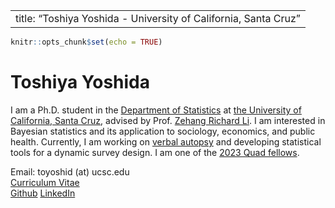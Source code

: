 <!-- 
git add -A
git commit -m "recommit" -v
git push
-->
<!-- 
knit ⇧⌘K
-->

---
title: "Toshiya Yoshida - University of California, Santa Cruz"
---


<style type="text/css">
<!-- body{ /* Normal  */ -->
<!--       font-size: 12px; -->
<!--   } -->
<!-- td {  /* Table  */ -->
<!--   font-size: 8px; -->
<!-- } -->
h1.title {
  font-size: 0px;
  color: DarkRed;
}
<!-- h1 { /* Header 1 */ -->
<!--   font-size: 28px; -->
<!--   color: DarkBlue; -->
<!-- } -->
<!-- h2 { /* Header 2 */ -->
<!--     font-size: 22px; -->
<!--   color: DarkBlue; -->
<!-- } -->
<!-- h3 { /* Header 3 */ -->
<!--   font-size: 18px; -->
<!--   font-family: "Times New Roman", Times, serif; -->
<!--   color: DarkBlue; -->
<!-- } -->
<!-- code.r{ /* Code block */ -->
<!--     font-size: 12px; -->
<!-- } -->
<!-- pre { /* Code block - determines code spacing between lines */ -->
<!--     font-size: 14px; -->
<!-- } -->
</style>



```r
knitr::opts_chunk$set(echo = TRUE)
```

<!-- # About me -->
# Toshiya Yoshida

I am a Ph.D. student in the [Department of Statistics](https://engineering.ucsc.edu/departments/statistics/) at [the University of California, Santa Cruz](https://www.ucsc.edu), advised by Prof. [Zehang Richard Li](https://zehangli.com/index.html).
I am interested in Bayesian statistics and its application to sociology, economics, and public health.
Currently, I am working on [verbal autopsy](https://www.who.int/standards/classifications/other-classifications/verbal-autopsy-standards-ascertaining-and-attributing-causes-of-death-tool) and developing statistical tools for a dynamic survey design. 
I am one of the [2023 Quad fellows](https://www.quadfellowship.org/quad-fellows).

Email: toyoshid (at) ucsc.edu  
[Curriculum Vitae](https://yoshida-t.github.io/upload/cv.pdf)  
[Github](https://github.com/yoshida-t)
[LinkedIn](https://www.linkedin.com/in/toshiya-yoshida-986908278/)
